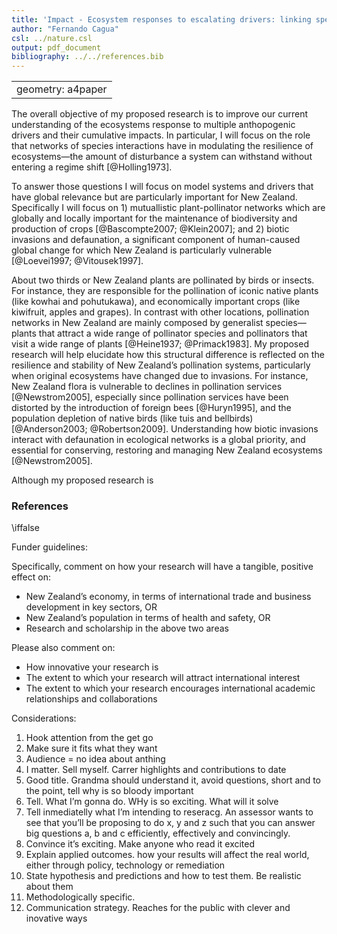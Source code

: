 ```yaml
---
title: 'Impact - Ecosystem responses to escalating drivers: linking species interactions and resilience'
author: "Fernando Cagua"
csl: ../nature.csl
output: pdf_document
bibliography: ../../references.bib
---
```


---
geometry: a4paper
---

The overall objective of my proposed research is to improve our current understanding of the ecosystems response to multiple anthopogenic drivers and their cumulative impacts. In particular, I will focus on the role that networks of species interactions have in modulating the resilience of ecosystems---the amount of disturbance a system can withstand without entering a regime shift [@Holling1973]. 

To answer those questions I will focus on model systems and drivers that have global relevance but are particularly important for New Zealand. Specifically I will focus on 1) mutuallistic plant-pollinator networks which are globally and locally important for the maintenance of biodiversity and production of crops [@Bascompte2007; @Klein2007]; and 2) biotic invasions and defaunation, a significant component of human-caused global change for which New Zealand is particularly vulnerable [@Loevei1997; @Vitousek1997].

About two thirds or New Zealand plants are pollinated by birds or insects. For instance, they are responsible for the pollination of iconic native plants (like kowhai and pohutukawa), and economically important crops (like kiwifruit, apples and grapes). In contrast with other locations, pollination networks in New Zealand are mainly composed by generalist species---plants that attract a wide range of pollinator species and pollinators that visit a wide range of plants [@Heine1937; @Primack1983]. My proposed research will help elucidate how this structural difference is reflected on the resilience and stability of New Zealand's pollination systems, particularly when original ecosystems have changed due to invasions. For instance, New Zealand flora is vulnerable to declines in pollination services [@Newstrom2005], especially since pollination services have been distorted by the introduction of foreign bees [@Huryn1995], and the population depletion of native birds (like tuis and bellbirds) [@Anderson2003; @Robertson2009]. Understanding how biotic invasions interact with defaunation in ecological networks is a global priority, and essential for conserving, restoring and managing New Zealand ecosystems [@Newstrom2005]. 

Although my proposed research is 


### References


\iffalse

Funder guidelines:  

Specifically, comment on how your research will have a tangible, positive effect on: 

* New Zealand’s economy, in terms of international trade and business development in key sectors, OR
* New Zealand’s population in terms of health and safety, OR
* Research and scholarship in the above two areas

Please also comment on:

 - How innovative your research is
 - The extent to which your research will attract international interest 
 - The extent to which your research encourages international academic relationships and collaborations
 
Considerations:

1. Hook attention from the get go
2. Make sure it fits what they want
3. Audience = no idea about anthing
4. I matter. Sell myself. Carrer highlights and contributions to date
5. Good title. Grandma should understand it, avoid questions, short and to the point, tell why is so bloody important
6. Tell. What I'm gonna do. WHy is so exciting. What will it solve
7. Tell inmediatelly what I'm intending to reseracg. An assessor wants to see that you’ll be proposing to do x, y and z such that you can answer big questions a, b and c efficiently, effectively and convincingly.
8. Convince it's exciting. Make anyone who read it excited
9. Explain applied outcomes. how your results will affect the real world, either through policy, technology or remediation
10. State hypothesis and predictions and how to test them. Be realistic about them
11. Methodologically specific. 
12. Communication strategy. Reaches for the public with clever and inovative ways
 
\fi